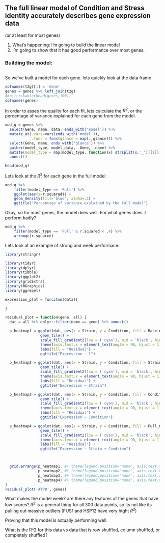 ## The full linear model of Condition and Stress identity accurately describes gene expression data
(or at least for most genes)

1. What's happening: I'm going to build the linear model
2. I'm going to show that it has good performance over most genes. 

### Building the model:

```r

```
So we've built a model for each gene. lets quickly look at the data frame 


```r
colnames(t2g)[1] = 'Gene'
genes = genes %>% left_join(t2g)
#knitr::kable(head(genes,100))
colnames(genes)
```

In order to asses the quality for each fit, lets calculate the $R^2$, or the percentage of variance explained for each gene from the model.

```r
mod_q = genes %>%
  select(Gene, name, data, ends_with('model')) %>%
  mutate_at(.vars=vars(ends_with('model')), 
            .funs = funs(glance = map(.,glance))) %>%
  select(Gene, name, ends_with('glance')) %>%
  gather(model_type, model_data, -Gene, -name) %>% 
  mutate(model_type = map(model_type, function(x) strsplit(x,'_')[[1]][1])) %>% 
  unnest()

head(mod_q)
```

Lets look at the $R^{2}$ for each gene in the full model:

```r
mod_q %>% 
    filter(model_type == 'Full') %>% 
    ggplot(aes(x=r.squared)) + 
    geom_density(fill='blue', alpha=.5) +
    ggtitle('Percentage of variance explained by the full model')
```
 
 Okay, so for most genes, the model does well. For what genes does it perform badly?
 
 
```r
mod_q %>% 
    filter(model_type == 'Full' & r.squared < .4) %>% 
    arrange(r.squared)
```
Lets look at an example of strong and week performace:

```r
library(stringr)

library(tidyr)
library(dplyr)
library(tibble)
library(ggplot2)
library(gridExtra)
library(RGraphics)
library(ggrepel)

expression_plot = funciton(data){
  
}

residual_plot = function(gene, all) {
  dat = all %>% dplyr::filter(name == gene) %>% unnest()

  p_heatmap1 = ggplot(dat, aes(x = Strain, y = Condition, fill = Base_model_aug_resid)) +
                geom_tile() +
                scale_fill_gradient2(low = ('cyan'), mid = 'black', high = 'yellow') +
                theme(axis.text.x = element_text(angle = 90, hjust = 1)) +
                labs(fill = "Residual") +
                ggtitle("Expression ~ 1")

  p_heatmap2 = ggplot(dat, aes(x = Strain, y = Condition, fill = Strain_model_aug_resid)) +
                geom_tile() +
                scale_fill_gradient2(low = ('cyan'), mid = 'black', high = 'yellow') +
                theme(axis.text.x = element_text(angle = 90, hjust = 1)) +
                labs(fill = "Residual") +
                ggtitle("Expression ~ Strain")

  p_heatmap3 = ggplot(dat, aes(x = Strain, y = Condition, fill = Condition_model_aug_resid)) +
                geom_tile() +
                scale_fill_gradient2(low = ('cyan'), mid = 'black', high = 'yellow') +
                theme(axis.text.x = element_text(angle = 90, hjust = 1)) +
                labs(fill = "Residual") +
                ggtitle("Expression ~ Condition")

  p_heatmap4 = ggplot(dat, aes(x = Strain, y = Condition, fill = Full_model_aug_resid)) +
                geom_tile() +
                scale_fill_gradient2(low = ('cyan'), mid = 'black', high = 'yellow') +
                theme(axis.text.x = element_text(angle = 90, hjust = 1)) +
                labs(fill = "Residual") +
                ggtitle("Expression ~ Strain + Condtion")



  grid.arrange(p_heatmap1, #+ theme(legend.position="none", axis.text.x=element_blank(), axis.text.y=element_blank()),
               p_heatmap2, #+ theme(legend.position="none", axis.text.x=element_blank(), axis.text.y=element_blank()),
               p_heatmap3, #+ theme(legend.position="none", axis.text.x=element_blank(), axis.text.y=element_blank()),
               p_heatmap4) #+ theme(legend.position="none", axis.text.x=element_blank(), axis.text.y=element_blank()))
}
residual_plot('ATP8', genes)
```


What makes the model week? are there any features of the genes that have low scores? $R^2$ is a general thing for all 300 data points, so its not like its pulling out massive outliers (FUS1 and HSP12 have very hight $R^2$)

Proving that this model is actually performing well:

What is the R^2 for this data vs data that is row shuffled, column shuffled, or completely shuffled?
